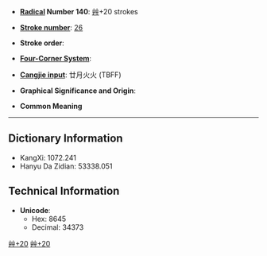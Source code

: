* '''[[Wiktionary:Chinese radical index| Radical]] Number 140''': [[Wiktionary:Chinese radical index 艸|艸]]+20 strokes

* '''[[Wiktionary:Chinese total strokes index|Stroke number]]''': [[Wiktionary:Chinese total strokes index 26|26]]

* '''Stroke order''': 

* '''[[Wiktionary:Chinese four corner index|Four-Corner System]]''': 

* '''[[Wiktionary:Chinese Cangjie index|Cangjie input]]''': 廿月火火 (TBFF)

* '''Graphical Significance and Origin''': 

* '''Common Meaning'''

----

== Dictionary Information ==

* KangXi: 1072.241
* Hanyu Da Zidian: 53338.051

== Technical Information ==

* '''Unicode''':
** Hex: 8645
** Decimal: 34373

[[Category:CJKV Character articles lacking a common meaning|艸+20]]
[[Category:CJKV Character articles lacking all romanizations|艸+20]]